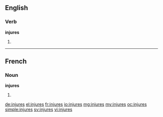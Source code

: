 ==English==

===Verb===
'''injures'''

# {{third-person singular of|injure}}

----

==French==

===Noun===
'''injures''' {{f}}

# {{plural of|injure|lang=fr}}

[[de:injures]]
[[el:injures]]
[[fr:injures]]
[[io:injures]]
[[mg:injures]]
[[my:injures]]
[[oc:injures]]
[[simple:injures]]
[[sv:injures]]
[[vi:injures]]